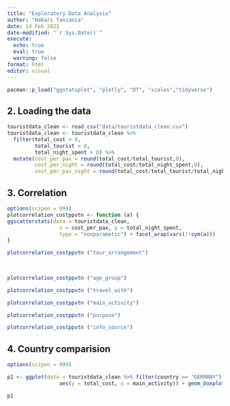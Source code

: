 ```yaml
---
title: "Exploratory Data Analysis"
author: "Habari Tanzania"
date: 14 Feb 2023
date-modified: "`r Sys.Date()`"
execute: 
  echo: true
  eval: true
  warning: false
format: html
editor: visual
---
```


```r
pacman::p_load("ggstatsplot", "plotly", "DT", "scales","tidyverse")
```

## 2. Loading the data

```r
touristdata_clean <- read_csv("data/touristdata_clean.csv")
touristdata_clean <- touristdata_clean %>%
  filter(total_cost > 0,
         total_tourist > 0,
         total_night_spent > 0) %>%
  mutate(cost_per_pax = round(total_cost/total_tourist,0),
         cost_per_night = round(total_cost/total_night_spent,0),
         cost_per_pax_night = round(total_cost/total_tourist/total_night_spent,0))
```

## 3. Correlation



```r
options(scipen = 999)
plotcorrelation_costppvtn <- function (a) {
ggscatterstats(data = touristdata_clean,
                 x = cost_per_pax, y = total_night_spent,
                 type = "nonparametic") + facet_wrap(vars(!!sym(a)))
}

plotcorrelation_costppvtn ("tour_arrangement")
  
  
```


```r
plotcorrelation_costppvtn ("age_group")
```

```r
plotcorrelation_costppvtn ("travel_with")
```
```r
plotcorrelation_costppvtn ("main_activity")
```

```r
plotcorrelation_costppvtn ("purpose")
```

```r
plotcorrelation_costppvtn ("info_source")
```

## 4. Country comparision

```r
options(scipen = 999)

p1 <- ggplot(data = touristdata_clean %>% filter(country == "GERMANY") %>% group_by(tour_arrangement),
                 aes(y = total_cost, x = main_activity)) + geom_boxplot(aes(fill = tour_arrangement)) + scale_fill_brewer(palette="YlGnBu") + theme(axis.text.x = element_text(angle = 45, vjust = 1, hjust=1))

p1
  
```
